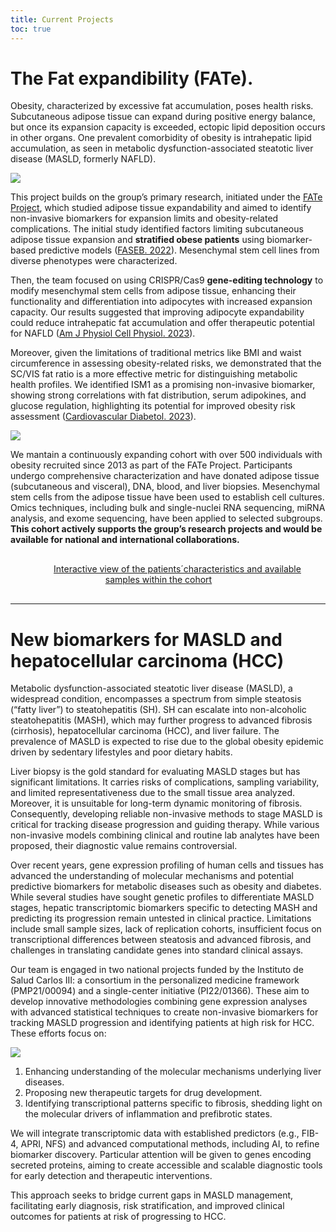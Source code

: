 ```yaml
---
title: Current Projects
toc: true
---
```


# The Fat expandibility (FATe).

Obesity, characterized by excessive fat accumulation, poses health risks. Subcutaneous adipose tissue can expand during positive energy balance, but once its expansion capacity is exceeded, ectopic lipid deposition occurs in other organs. One prevalent comorbidity of obesity is intrahepatic lipid accumulation, as seen in metabolic dysfunction-associated steatotic liver disease (MASLD, formerly NAFLD).

![](img/expand.png)

This project builds on the group's primary research, initiated under the [FATe Project](https://cardiab.biomedcentral.com/articles/10.1186/s12933-015-0203-6){target="_blank"}, which studied adipose tissue expandability and aimed to identify non-invasive biomarkers for expansion limits and obesity-related complications. The initial study identified factors limiting subcutaneous adipose tissue expansion and __stratified obese patients__ using biomarker-based predictive models ([FASEB. 2022](https://faseb.onlinelibrary.wiley.com/doi/epdf/10.1096/fj.202200118RR)). Mesenchymal stem cell lines from diverse phenotypes were characterized.

Then, the team focused on using CRISPR/Cas9 __gene-editing technology__ to modify mesenchymal stem cells from adipose tissue, enhancing their functionality and differentiation into adipocytes with increased expansion capacity. Our results suggested that improving adipocyte expandability could reduce intrahepatic fat accumulation and offer therapeutic potential for NAFLD ([Am J Physiol Cell Physiol. 2023](https://journals.physiology.org/doi/full/10.1152/ajpcell.00291.2023?rfr_dat=cr_pub++0pubmed&url_ver=Z39.88-2003&rfr_id=ori%3Arid%3Acrossref.org&checkFormatAccess=true)).

Moreover, given the limitations of traditional metrics like BMI and waist circumference in assessing obesity-related risks, we demonstrated that the SC/VIS fat ratio is a more effective metric for distinguishing metabolic health profiles. We identified ISM1 as a promising non-invasive biomarker, showing strong correlations with fat distribution, serum adipokines, and glucose regulation, highlighting its potential for improved obesity risk assessment ([Cardiovascular Diabetol. 2023](https://cardiab.biomedcentral.com/articles/10.1186/s12933-023-02075-0)).

:::column-margin
![](img/ism4.png)
:::

We mantain a continuously expanding cohort with over 500 individuals with obesity recruited since 2013 as part of the FATe Project. Participants undergo comprehensive characterization and have donated adipose tissue (subcutaneous and visceral), DNA, blood, and liver biopsies. Mesenchymal stem cells from the adipose tissue have been used to establish cell cultures. Omics techniques, including bulk and single-nuclei RNA sequencing, miRNA analysis, and exome sequencing, have been applied to selected subgroups.   
__This cohort actively supports the group’s research projects and would be available for national and international collaborations.__

```{=html}
<div  style="margin: 30px; text-align: center;">
<a class="btn btn-primary" href="https://arbones.shinyapps.io/shiny_FATe_v05/" role="button" target="_blank" style="padding: 15px 30px;">Interactive view of the patients´characteristics and available samples within the cohort</a>
</div>
```

----

# New biomarkers for MASLD and hepatocellular carcinoma (HCC)

Metabolic dysfunction-associated steatotic liver disease (MASLD), a widespread condition, encompasses a spectrum from simple steatosis ("fatty liver") to steatohepatitis (SH). SH can escalate into non-alcoholic steatohepatitis (MASH), which may further progress to advanced fibrosis (cirrhosis), hepatocellular carcinoma (HCC), and liver failure. The prevalence of MASLD is expected to rise due to the global obesity epidemic driven by sedentary lifestyles and poor dietary habits.

Liver biopsy is the gold standard for evaluating MASLD stages but has significant limitations. It carries risks of complications, sampling variability, and limited representativeness due to the small tissue area analyzed. Moreover, it is unsuitable for long-term dynamic monitoring of fibrosis. Consequently, developing reliable non-invasive methods to stage MASLD is critical for tracking disease progression and guiding therapy. While various non-invasive models combining clinical and routine lab analytes have been proposed, their diagnostic value remains controversial.

Over recent years, gene expression profiling of human cells and tissues has advanced the understanding of molecular mechanisms and potential predictive biomarkers for metabolic diseases such as obesity and diabetes. While several studies have sought genetic profiles to differentiate MASLD stages, hepatic transcriptomic biomarkers specific to detecting MASH and predicting its progression remain untested in clinical practice. Limitations include small sample sizes, lack of replication cohorts, insufficient focus on transcriptional differences between steatosis and advanced fibrosis, and challenges in translating candidate genes into standard clinical assays.

Our team is engaged in two national projects funded by the Instituto de Salud Carlos III: a consortium in the personalized medicine framework (PMP21/00094) and a single-center initiative (PI22/01366). These aim to develop innovative methodologies combining gene expression analyses with advanced statistical techniques to create non-invasive biomarkers for tracking MASLD progression and identifying patients at high risk for HCC. These efforts focus on:

::: column-margin
![](img/insti/ISCIII.png)
:::
1. Enhancing understanding of the molecular mechanisms underlying liver diseases.
2. Proposing new therapeutic targets for drug development.
3. Identifying transcriptional patterns specific to fibrosis, shedding light on the molecular drivers of inflammation and prefibrotic states.

We will integrate transcriptomic data with established predictors (e.g., FIB-4, APRI, NFS) and advanced computational methods, including AI, to refine biomarker discovery. Particular attention will be given to genes encoding secreted proteins, aiming to create accessible and scalable diagnostic tools for early detection and therapeutic interventions.

This approach seeks to bridge current gaps in MASLD management, facilitating early diagnosis, risk stratification, and improved clinical outcomes for patients at risk of progressing to HCC.


